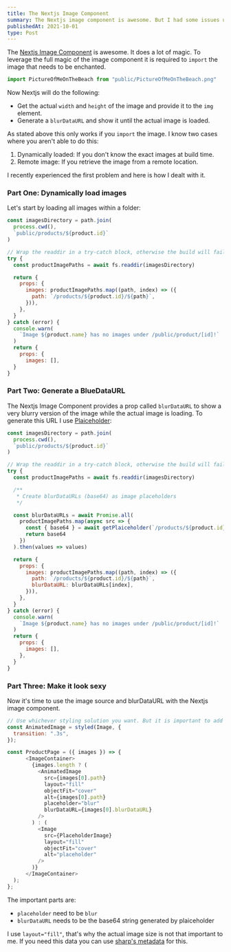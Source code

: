 ```yaml
---
title: The Nextjs Image Component
summary: The Nextjs image component is awesome. But I had some issues using it with dynamically loaded (within getStaticProps) images. Here is how I dealt with it.
publishedAt: 2021-10-01
type: Post
---
```


The [Nextjs Image Component](https://nextjs.org/docs/basic-features/image-optimization) is awesome. It does a lot of magic. To leverage the full magic of the image component it is required to `import` the image that needs to be enchanted.

```javascript
import PictureOfMeOnTheBeach from "public/PictureOfMeOnTheBeach.png"
```

Now Nextjs will do the following:

- Get the actual `width` and `height` of the image and provide it to the `img` element.
- Generate a `blurDataURL` and show it until the actual image is loaded.

As stated above this only works if you `import` the image. I know two cases where you aren't able to do this:

1. Dynamically loaded: If you don't know the exact images at build time.
2. Remote image: If you retrieve the image from a remote location.

I recently experienced the first problem and here is how I dealt with it.

### Part One: Dynamically load images

Let's start by loading all images within a folder:

```javascript
const imagesDirectory = path.join(
  process.cwd(),
  `public/products/${product.id}`
)

// Wrap the readdir in a try-catch block, otherwise the build will fail because of a unhandled exception.
try {
  const productImagePaths = await fs.readdir(imagesDirectory)

  return {
    props: {
      images: productImagePaths.map((path, index) => ({
        path: `/products/${product.id}/${path}`,
      })),
    },
  }
} catch (error) {
  console.warn(
    `Image ${product.name} has no images under /public/product/[id]!`
  )
  return {
    props: {
      images: [],
  }
}
```

### Part Two: Generate a BlueDataURL

The Nextjs Image Component provides a prop called `blurDataURL` to show a very blurry version of the image while the actual image is loading. To generate this URL I use [Plaiceholder](https://plaiceholder.co/):

```javascript
const imagesDirectory = path.join(
  process.cwd(),
  `public/products/${product.id}`
)

// Wrap the readdir in a try-catch block, otherwise the build will fail because of a unhandled exception.
try {
  const productImagePaths = await fs.readdir(imagesDirectory)

  /**
   * Create blurDataURLs (base64) as image placeholders
   */

  const blurDataURLs = await Promise.all(
    productImagePaths.map(async src => {
      const { base64 } = await getPlaiceholder(`/products/${product.id}/${src}`)
      return base64
    })
  ).then(values => values)

  return {
    props: {
      images: productImagePaths.map((path, index) => ({
        path: `/products/${product.id}/${path}`,
        blurDataURL: blurDataURLs[index],
      })),
    },
  }
} catch (error) {
  console.warn(
    `Image ${product.name} has no images under /public/product/[id]!`
  )
  return {
    props: {
      images: [],
    },
  }
}
```

### Part Three: Make it look sexy

Now it's time to use the image source and blurDataURL with the Nextjs image component.

```javascript
// Use whichever styling solution you want. But it is important to add 'transition' to the Image component
const AnimatedImage = styled(Image, {
  transition: ".3s",
});

const ProductPage = ({ images }) => {
      <ImageContainer>
        {images.length ? (
          <AnimatedImage
            src={images[0].path}
            layout="fill"
            objectFit="cover"
            alt={images[0].path}
            placeholder="blur"
            blurDataURL={images[0].blurDataURL}
          />
        ) : (
          <Image
            src={PlaceholderImage}
            layout="fill"
            objectFit="cover"
            alt="placeholder"
          />
        )}
      </ImageContainer>
  );
};
```

The important parts are:
- `placeholder` need to be `blur`
- `blurDataURL` needs to be the base64 string generated by plaiceholder

I use `layout="fill"`, that's why the actual image size is not that important to me. If you need this data you can use [sharp's metadata](https://sharp.pixelplumbing.com/api-input#metadata) for this.